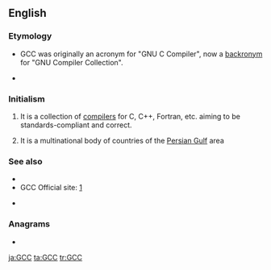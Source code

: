 ==English==

===Etymology===
* {{sense|GNU Compiler Collection}} GCC was originally an acronym for "GNU C Compiler", now a [[backronym]] for "GNU Compiler Collection".
* {{sense|Gulf Cooperation Council}} {{initialism of|Gulf Cooperation Council|lang=en}}

===Initialism===
{{rfc-header|Initialism}}
{{en-initialism}}

# {{label|en|computing}} {{initialism of|[[GNU]] [[compiler|Compiler]] [[collection|Collection]]|lang=en}} It is a collection of [[compilers]] for C, C++, Fortran, etc. aiming to be standards-compliant and correct.
# {{label|en|politics}} {{initialism of|[[Gulf]] [[cooperating|Cooperation]] [[council|Council]]|lang=en}} It is a multinational body of countries of the [[Persian Gulf]] area

===See also===
{{sense|GNU C Compiler}}
* {{projectlink|wikipedia|GNU Compiler Collection}}
* GCC Official site: [http://gcc.gnu.org/]
{{sense|Gulf Cooperation Council}}
* {{projectlink|wikipedia|Cooperation Council for the Arab States of the Gulf}}

===Anagrams===
* {{l|en|CCG}}

[[ja:GCC]]
[[ta:GCC]]
[[tr:GCC]]